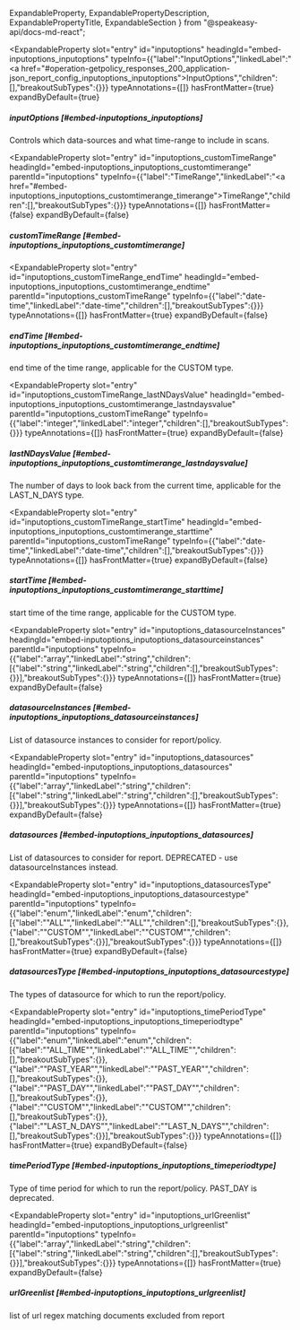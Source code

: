   ExpandableProperty,
  ExpandablePropertyDescription,
  ExpandablePropertyTitle,
  ExpandableSection
} from "@speakeasy-api/docs-md-react";

<ExpandableSection>

<ExpandableProperty
  slot="entry"
  id="inputoptions"
  headingId="embed-inputoptions_inputoptions"
  typeInfo={{"label":"InputOptions","linkedLabel":"<a href=\"#operation-getpolicy_responses_200_application-json_report_config_inputoptions_inputoptions\">InputOptions</a>","children":[],"breakoutSubTypes":{}}}
  typeAnnotations={[]}
  hasFrontMatter={true}
  expandByDefault={true}
>

<ExpandablePropertyTitle slot="title">

##### inputOptions [#embed-inputoptions_inputoptions]

</ExpandablePropertyTitle>

<ExpandablePropertyDescription slot="description">

Controls which data-sources and what time-range to include in scans.

</ExpandablePropertyDescription>

</ExpandableProperty>

<ExpandableProperty
  slot="entry"
  id="inputoptions_customTimeRange"
  headingId="embed-inputoptions_inputoptions_customtimerange"
  parentId="inputoptions"
  typeInfo={{"label":"TimeRange","linkedLabel":"<a href=\"#embed-inputoptions_inputoptions_customtimerange_timerange\">TimeRange</a>","children":[],"breakoutSubTypes":{}}}
  typeAnnotations={[]}
  hasFrontMatter={false}
  expandByDefault={false}
>

<ExpandablePropertyTitle slot="title">

##### customTimeRange [#embed-inputoptions_inputoptions_customtimerange]

</ExpandablePropertyTitle>

</ExpandableProperty>

<ExpandableProperty
  slot="entry"
  id="inputoptions_customTimeRange_endTime"
  headingId="embed-inputoptions_inputoptions_customtimerange_endtime"
  parentId="inputoptions_customTimeRange"
  typeInfo={{"label":"date-time","linkedLabel":"date-time","children":[],"breakoutSubTypes":{}}}
  typeAnnotations={[]}
  hasFrontMatter={true}
  expandByDefault={false}
>

<ExpandablePropertyTitle slot="title">

##### endTime [#embed-inputoptions_inputoptions_customtimerange_endtime]

</ExpandablePropertyTitle>

<ExpandablePropertyDescription slot="description">

end time of the time range, applicable for the CUSTOM type.

</ExpandablePropertyDescription>

</ExpandableProperty>

<ExpandableProperty
  slot="entry"
  id="inputoptions_customTimeRange_lastNDaysValue"
  headingId="embed-inputoptions_inputoptions_customtimerange_lastndaysvalue"
  parentId="inputoptions_customTimeRange"
  typeInfo={{"label":"integer","linkedLabel":"integer","children":[],"breakoutSubTypes":{}}}
  typeAnnotations={[]}
  hasFrontMatter={true}
  expandByDefault={false}
>

<ExpandablePropertyTitle slot="title">

##### lastNDaysValue [#embed-inputoptions_inputoptions_customtimerange_lastndaysvalue]

</ExpandablePropertyTitle>

<ExpandablePropertyDescription slot="description">

The number of days to look back from the current time, applicable for the LAST_N_DAYS type.

</ExpandablePropertyDescription>

</ExpandableProperty>

<ExpandableProperty
  slot="entry"
  id="inputoptions_customTimeRange_startTime"
  headingId="embed-inputoptions_inputoptions_customtimerange_starttime"
  parentId="inputoptions_customTimeRange"
  typeInfo={{"label":"date-time","linkedLabel":"date-time","children":[],"breakoutSubTypes":{}}}
  typeAnnotations={[]}
  hasFrontMatter={true}
  expandByDefault={false}
>

<ExpandablePropertyTitle slot="title">

##### startTime [#embed-inputoptions_inputoptions_customtimerange_starttime]

</ExpandablePropertyTitle>

<ExpandablePropertyDescription slot="description">

start time of the time range, applicable for the CUSTOM type.

</ExpandablePropertyDescription>

</ExpandableProperty>

<ExpandableProperty
  slot="entry"
  id="inputoptions_datasourceInstances"
  headingId="embed-inputoptions_inputoptions_datasourceinstances"
  parentId="inputoptions"
  typeInfo={{"label":"array","linkedLabel":"string","children":[{"label":"string","linkedLabel":"string","children":[],"breakoutSubTypes":{}}],"breakoutSubTypes":{}}}
  typeAnnotations={[]}
  hasFrontMatter={true}
  expandByDefault={false}
>

<ExpandablePropertyTitle slot="title">

##### datasourceInstances [#embed-inputoptions_inputoptions_datasourceinstances]

</ExpandablePropertyTitle>

<ExpandablePropertyDescription slot="description">

List of datasource instances to consider for report/policy.

</ExpandablePropertyDescription>

</ExpandableProperty>

<ExpandableProperty
  slot="entry"
  id="inputoptions_datasources"
  headingId="embed-inputoptions_inputoptions_datasources"
  parentId="inputoptions"
  typeInfo={{"label":"array","linkedLabel":"string","children":[{"label":"string","linkedLabel":"string","children":[],"breakoutSubTypes":{}}],"breakoutSubTypes":{}}}
  typeAnnotations={[]}
  hasFrontMatter={true}
  expandByDefault={false}
>

<ExpandablePropertyTitle slot="title">

##### datasources [#embed-inputoptions_inputoptions_datasources]

</ExpandablePropertyTitle>

<ExpandablePropertyDescription slot="description">

List of datasources to consider for report. DEPRECATED - use datasourceInstances instead.

</ExpandablePropertyDescription>

</ExpandableProperty>

<ExpandableProperty
  slot="entry"
  id="inputoptions_datasourcesType"
  headingId="embed-inputoptions_inputoptions_datasourcestype"
  parentId="inputoptions"
  typeInfo={{"label":"enum","linkedLabel":"enum","children":[{"label":"\"ALL\"","linkedLabel":"\"ALL\"","children":[],"breakoutSubTypes":{}},{"label":"\"CUSTOM\"","linkedLabel":"\"CUSTOM\"","children":[],"breakoutSubTypes":{}}],"breakoutSubTypes":{}}}
  typeAnnotations={[]}
  hasFrontMatter={true}
  expandByDefault={false}
>

<ExpandablePropertyTitle slot="title">

##### datasourcesType [#embed-inputoptions_inputoptions_datasourcestype]

</ExpandablePropertyTitle>

<ExpandablePropertyDescription slot="description">

The types of datasource for which to run the report/policy.

</ExpandablePropertyDescription>

</ExpandableProperty>

<ExpandableProperty
  slot="entry"
  id="inputoptions_timePeriodType"
  headingId="embed-inputoptions_inputoptions_timeperiodtype"
  parentId="inputoptions"
  typeInfo={{"label":"enum","linkedLabel":"enum","children":[{"label":"\"ALL_TIME\"","linkedLabel":"\"ALL_TIME\"","children":[],"breakoutSubTypes":{}},{"label":"\"PAST_YEAR\"","linkedLabel":"\"PAST_YEAR\"","children":[],"breakoutSubTypes":{}},{"label":"\"PAST_DAY\"","linkedLabel":"\"PAST_DAY\"","children":[],"breakoutSubTypes":{}},{"label":"\"CUSTOM\"","linkedLabel":"\"CUSTOM\"","children":[],"breakoutSubTypes":{}},{"label":"\"LAST_N_DAYS\"","linkedLabel":"\"LAST_N_DAYS\"","children":[],"breakoutSubTypes":{}}],"breakoutSubTypes":{}}}
  typeAnnotations={[]}
  hasFrontMatter={true}
  expandByDefault={false}
>

<ExpandablePropertyTitle slot="title">

##### timePeriodType [#embed-inputoptions_inputoptions_timeperiodtype]

</ExpandablePropertyTitle>

<ExpandablePropertyDescription slot="description">

Type of time period for which to run the report/policy. PAST_DAY is deprecated.

</ExpandablePropertyDescription>

</ExpandableProperty>

<ExpandableProperty
  slot="entry"
  id="inputoptions_urlGreenlist"
  headingId="embed-inputoptions_inputoptions_urlgreenlist"
  parentId="inputoptions"
  typeInfo={{"label":"array","linkedLabel":"string","children":[{"label":"string","linkedLabel":"string","children":[],"breakoutSubTypes":{}}],"breakoutSubTypes":{}}}
  typeAnnotations={[]}
  hasFrontMatter={true}
  expandByDefault={false}
>

<ExpandablePropertyTitle slot="title">

##### urlGreenlist [#embed-inputoptions_inputoptions_urlgreenlist]

</ExpandablePropertyTitle>

<ExpandablePropertyDescription slot="description">

list of url regex matching documents excluded from report

</ExpandablePropertyDescription>

</ExpandableProperty>

</ExpandableSection>